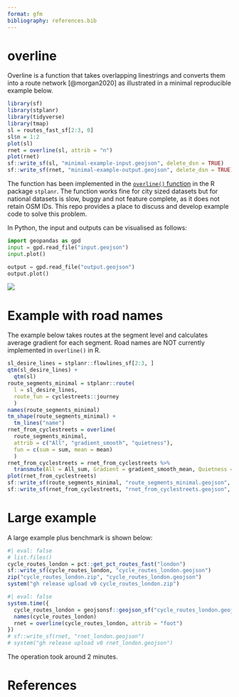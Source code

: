 ```yaml
---
format: gfm
bibliography: references.bib
---
```


# overline

Overline is a function that takes overlapping linestrings and converts them into a route network [@morgan2020] as illustrated in a minimal reproducible example below.

```r
library(sf)
library(stplanr)
library(tidyverse)
library(tmap)
sl = routes_fast_sf[2:3, 0]
sl$n = 1:2
plot(sl)
rnet = overline(sl, attrib = "n")
plot(rnet)
sf::write_sf(sl, "minimal-example-input.geojson", delete_dsn = TRUE)
sf::write_sf(rnet, "minimal-example-output.geojson", delete_dsn = TRUE)
```

The function has been implemented in the [`overline()` function](https://docs.ropensci.org/stplanr/reference/overline.html) in the R package `stplanr`. The function works fine for city sized datasets but for national datasets is slow, buggy and not feature complete, as it does not retain OSM IDs. This repo provides a place to discuss and develop example code to solve this problem.

In Python, the input and outputs can be visualised as follows:

```python
import geopandas as gpd
input = gpd.read_file("input.geojson")
input.plot()
```

```python
output = gpd.read_file("output.geojson")
output.plot()
```
![](README_files/figure-commonmark/unnamed-chunk-3-3.png)


# Example with road names

The example below takes routes at the segment level and calculates average gradient for each segment. Road names are NOT currently implemented in `overline()` in R.

```r
sl_desire_lines = stplanr::flowlines_sf[2:3, ]
qtm(sl_desire_lines) +
  qtm(sl)
route_segments_minimal = stplanr::route(
  l = sl_desire_lines,
  route_fun = cyclestreets::journey
  )
names(route_segments_minimal)
tm_shape(route_segments_minimal) +
  tm_lines("name")
rnet_from_cyclestreets = overline(
  route_segments_minimal,
  attrib = c("All", "gradient_smooth", "quietness"),
  fun = c(sum = sum, mean = mean)
  )
rnet_from_cyclestreets = rnet_from_cyclestreets %>% 
  transmute(All = All_sum, Gradient = gradient_smooth_mean, Quietness = quietness_mean)
plot(rnet_from_cyclestreets)
sf::write_sf(route_segments_minimal, "route_segments_minimal.geojson", delete_dsn = TRUE)
sf::write_sf(rnet_from_cyclestreets, "rnet_from_cyclestreets.geojson", delete_dsn = TRUE)
```

# Large example

A large example plus benchmark is shown below:

```r
#| eval: false
# list.files()
cycle_routes_london = pct::get_pct_routes_fast("london")
sf::write_sf(cycle_routes_london, "cycle_routes_london.geojson")
zip("cycle_routes_london.zip", "cycle_routes_london.geojson")
system("gh release upload v0 cycle_routes_london.zip")
```

```r
#| eval: false
system.time({
  cycle_routes_london = geojsonsf::geojson_sf("cycle_routes_london.geojson")
  names(cycle_routes_london)
  rnet = overline(cycle_routes_london, attrib = "foot")
})
# sf::write_sf(rnet, "rnet_london.geojson")
# system("gh release upload v0 rnet_london.geojson")
```
The operation took around 2 minutes.

# References
